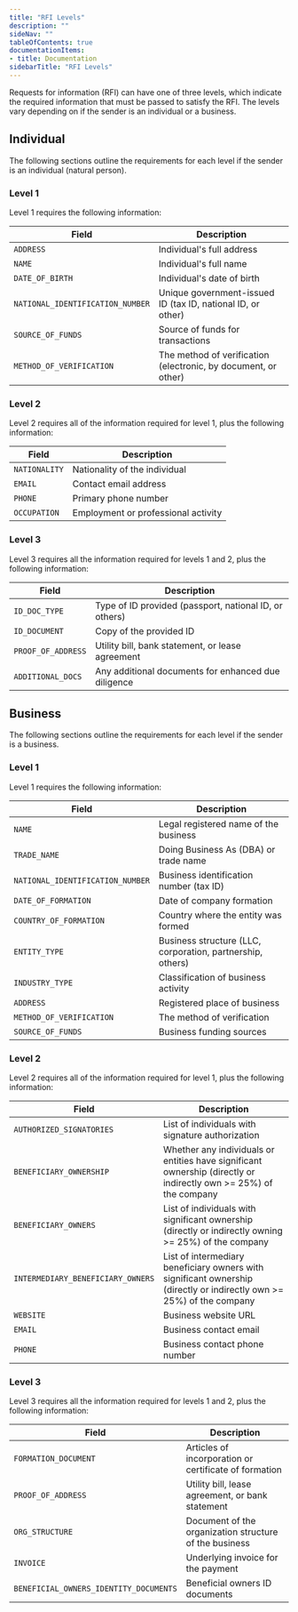 ```yaml
---
title: "RFI Levels"
description: ""
sideNav: ""
tableOfContents: true
documentationItems: 
- title: Documentation
sidebarTitle: "RFI Levels"
---
```


Requests for information (RFI) can have one of three levels, which indicate the
required information that must be passed to satisfy the RFI. The levels vary
depending on if the sender is an individual or a business.

## Individual

The following sections outline the requirements for each level if the sender is
an individual (natural person).

### Level 1

Level 1 requires the following information:

| Field                            | Description                                                    |
| -------------------------------- | -------------------------------------------------------------- |
| `ADDRESS`                        | Individual's full address                                      |
| `NAME`                           | Individual's full name                                         |
| `DATE_OF_BIRTH`                  | Individual's date of birth                                     |
| `NATIONAL_IDENTIFICATION_NUMBER` | Unique government-issued ID (tax ID, national ID, or other)    |
| `SOURCE_OF_FUNDS`                | Source of funds for transactions                               |
| `METHOD_OF_VERIFICATION`         | The method of verification (electronic, by document, or other) |

### Level 2

Level 2 requires all of the information required for level 1, plus the following
information:

| Field         | Description                         |
| ------------- | ----------------------------------- |
| `NATIONALITY` | Nationality of the individual       |
| `EMAIL`       | Contact email address               |
| `PHONE`       | Primary phone number                |
| `OCCUPATION`  | Employment or professional activity |

### Level 3

Level 3 requires all the information required for levels 1 and 2, plus the
following information:

| Field              | Description                                            |
| ------------------ | ------------------------------------------------------ |
| `ID_DOC_TYPE`      | Type of ID provided (passport, national ID, or others) |
| `ID_DOCUMENT`      | Copy of the provided ID                                |
| `PROOF_OF_ADDRESS` | Utility bill, bank statement, or lease agreement       |
| `ADDITIONAL_DOCS`  | Any additional documents for enhanced due diligence    |

## Business

The following sections outline the requirements for each level if the sender is
a business.

### Level 1

Level 1 requires the following information:

| Field                            | Description                                                |
| -------------------------------- | ---------------------------------------------------------- |
| `NAME`                           | Legal registered name of the business                      |
| `TRADE_NAME`                     | Doing Business As (DBA) or trade name                      |
| `NATIONAL_IDENTIFICATION_NUMBER` | Business identification number (tax ID)                    |
| `DATE_OF_FORMATION`              | Date of company formation                                  |
| `COUNTRY_OF_FORMATION`           | Country where the entity was formed                        |
| `ENTITY_TYPE`                    | Business structure (LLC, corporation, partnership, others) |
| `INDUSTRY_TYPE`                  | Classification of business activity                        |
| `ADDRESS`                        | Registered place of business                               |
| `METHOD_OF_VERIFICATION`         | The method of verification                                 |
| `SOURCE_OF_FUNDS`                | Business funding sources                                   |

### Level 2

Level 2 requires all of the information required for level 1, plus the following
information:

| Field                             | Description                                                                                                           |
| --------------------------------- | --------------------------------------------------------------------------------------------------------------------- |
| `AUTHORIZED_SIGNATORIES`          | List of individuals with signature authorization                                                                      |
| `BENEFICIARY_OWNERSHIP`           | Whether any individuals or entities have significant ownership (directly or indirectly own >= 25%) of the company     |
| `BENEFICIARY_OWNERS`              | List of individuals with significant ownership (directly or indirectly owning >= 25%) of the company                  |
| `INTERMEDIARY_BENEFICIARY_OWNERS` | List of intermediary beneficiary owners with significant ownership (directly or indirectly own >= 25%) of the company |
| `WEBSITE`                         | Business website URL                                                                                                  |
| `EMAIL`                           | Business contact email                                                                                                |
| `PHONE`                           | Business contact phone number                                                                                         |

### Level 3

Level 3 requires all the information required for levels 1 and 2, plus the
following information:

| Field                                  | Description                                            |
| -------------------------------------- | ------------------------------------------------------ |
| `FORMATION_DOCUMENT`                   | Articles of incorporation or certificate of formation  |
| `PROOF_OF_ADDRESS`                     | Utility bill, lease agreement, or bank statement       |
| `ORG_STRUCTURE`                        | Document of the organization structure of the business |
| `INVOICE`                              | Underlying invoice for the payment                     |
| `BENEFICIAL_OWNERS_IDENTITY_DOCUMENTS` | Beneficial owners ID documents                         |
